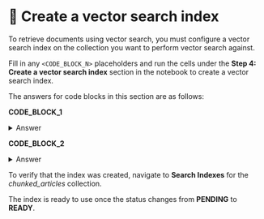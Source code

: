 # 👐 Create a vector search index

To retrieve documents using vector search, you must configure a vector search index on the collection you want to perform vector search against.

Fill in any `<CODE_BLOCK_N>` placeholders and run the cells under the **Step 4: Create a vector search index** section in the notebook to create a vector search index.

The answers for code blocks in this section are as follows:

**CODE_BLOCK_1**

<details>
<summary>Answer</summary>
<div>
```python
mongodb_client[DB_NAME][VS_COLLECTION_NAME]
```
</div>
</details>

**CODE_BLOCK_2**

<details>
<summary>Answer</summary>
<div>
```python
vs_collection.create_search_index(model=model)
```
</div>
</details>

To verify that the index was created, navigate to **Search Indexes** for the _chunked_articles_ collection.

<Screenshot url="https://cloud.mongodb.com" src="img/screenshots/50-agent-tools/4-create-vector-search-index/1-nav-search-indexes.png" alt="Navigate to search indexes" />

The index is ready to use once the status changes from **PENDING** to **READY**.

<Screenshot url="https://cloud.mongodb.com" src="img/screenshots/50-agent-tools/4-create-vector-search-index/2-index-ready.png" alt="Index ready to use" />